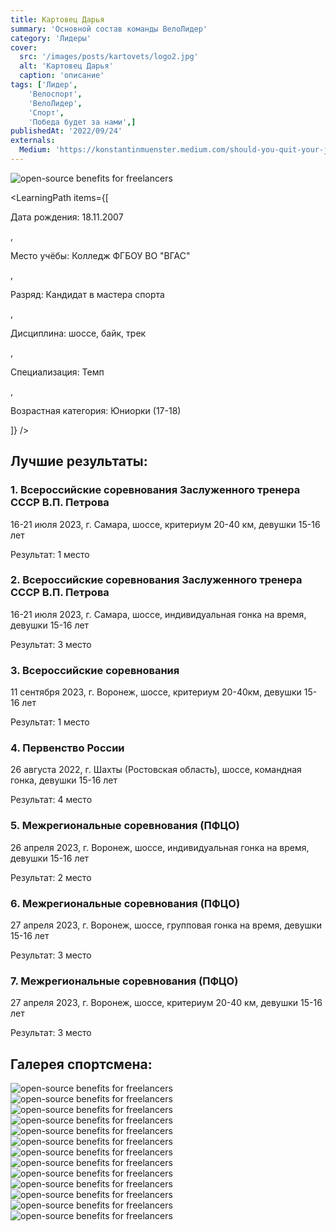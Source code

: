 ```yaml
---
title: Картовец Дарья
summary: 'Основной состав команды ВелоЛидер'
category: 'Лидеры'
cover:
  src: '/images/posts/kartovets/logo2.jpg'
  alt: 'Картовец Дарья'
  caption: 'описание'
tags: ['Лидер',
    'Велоспорт',
    'ВелоЛидер',
    'Спорт',
    'Победа будет за нами',]
publishedAt: '2022/09/24'
externals:
  Medium: 'https://konstantinmuenster.medium.com/should-you-quit-your-job-for-your-side-project-ed77985431c'
---
```

<CardLeaders>
<Image
  src="/images/posts/kartovets/logo2.jpg"
  alt="open-source benefits for freelancers"
/>

<LearningPath
  items={[
    <p>Дата рождения: 18.11.2007</p>,
    <p>Место учёбы: Колледж ФГБОУ ВО "ВГАС"</p>,
    <p>Разряд: Кандидат в мастера спорта</p>,
    <p>Дисциплина: шоссе, байк, трек</p>,
    <p>Специализация: Темп</p>,
    <p>Возрастная категория: Юниорки (17-18)</p>
  ]}
/>
</CardLeaders>

## Лучшие результаты:

### 1. Всероссийские соревнования Заслуженного тренера СССР В.П. Петрова

16-21 июля 2023, г. Самара, шоссе, критериум 20-40 км, девушки 15-16 лет

Результат: 1 место

### 2. Всероссийские соревнования Заслуженного тренера СССР В.П. Петрова

16-21 июля 2023, г. Самара, шоссе, индивидуальная гонка на время, девушки 15-16 лет

Результат: 3 место

### 3. Всероссийские соревнования 

11 сентября 2023, г. Воронеж, шоссе, критериум 20-40км, девушки 15-16 лет

Результат: 1 место

### 4. Первенство России

26 августа 2022, г. Шахты (Ростовская область), шоссе, командная гонка, девушки 15-16 лет

Результат: 4 место

### 5. Межрегиональные соревнования (ПФЦО)

26 апреля 2023, г. Воронеж, шоссе, индивидуальная гонка на время, девушки 15-16 лет

Результат: 2 место

### 6. Межрегиональные соревнования (ПФЦО)

27 апреля 2023, г. Воронеж, шоссе, групповая гонка на время, девушки 15-16 лет

Результат: 3 место

### 7. Межрегиональные соревнования (ПФЦО)

27 апреля 2023, г. Воронеж, шоссе, критериум 20-40 км, девушки 15-16 лет

Результат: 3 место


## Галерея спортсмена:
<Image
  src="/images/posts/kartovets/1.jpg"
  alt="open-source benefits for freelancers"
/>
<Image
  src="/images/posts/kartovets/11.jpg"
  alt="open-source benefits for freelancers"
/>
<Image
  src="/images/posts/kartovets/12.jpg"
  alt="open-source benefits for freelancers"
/>
<Image
  src="/images/posts/kartovets/13.jpg"
  alt="open-source benefits for freelancers"
/>
<Image
  src="/images/posts/kartovets/2.jpg"
  alt="open-source benefits for freelancers"
/>
<Image
  src="/images/posts/kartovets/3.jpg"
  alt="open-source benefits for freelancers"
/>
<Image
  src="/images/posts/kartovets/4.jpg"
  alt="open-source benefits for freelancers"
/>
<Image
  src="/images/posts/kartovets/5.jpg"
  alt="open-source benefits for freelancers"
/>
<Image
  src="/images/posts/kartovets/6.jpg"
  alt="open-source benefits for freelancers"
/>
<Image
  src="/images/posts/kartovets/7.jpg"
  alt="open-source benefits for freelancers"
/>
<Image
  src="/images/posts/kartovets/8.jpg"
  alt="open-source benefits for freelancers"
/>
<Image
  src="/images/posts/kartovets/9.jpg"
  alt="open-source benefits for freelancers"
/>
<Image
  src="/images/posts/kartovets/10.jpg"
  alt="open-source benefits for freelancers"
/>



